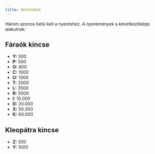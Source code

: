 ```yaml
---
title: Betűkódok
---
```


Három azonos betű kell a nyeréshez. A nyeremények a következőképp alakulnak:
<div class="row">
<div class="col-sm-6">
# Fáraók kincse

- **Y:** 300
- **P:** 500
- **O:** 800
- **C:** 1000
- **U:** 1300
- **T:** 2000
- **L:** 3500
- **R:** 5000
- **I:** 10.000
- **D:** 20.000
- **X:** 50.300
- **K:** 60.000
</div>
<div class="col-sm-6">
# Kleopátra kincse

- **Z:** 500
- **Y:** 1000
</div>
</div>
